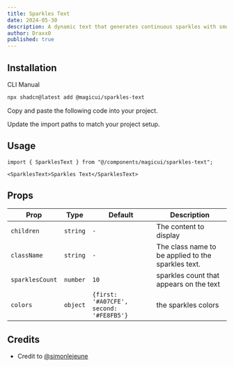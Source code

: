 ```yaml
---
title: Sparkles Text
date: 2024-05-30
description: A dynamic text that generates continuous sparkles with smooth transitions, perfect for highlighting text with animated stars.
author: Draxx0
published: true
---
```


<ComponentPreview name="sparkles-text-demo" />

## Installation

<Tabs defaultValue="cli">

<TabsList>
  <TabsTrigger value="cli">CLI</TabsTrigger>
  <TabsTrigger value="manual">Manual</TabsTrigger>
</TabsList>
<TabsContent value="cli">

```bash
npx shadcn@latest add @magicui/sparkles-text
```

</TabsContent>

<TabsContent value="manual">

<Steps>

<Step>Copy and paste the following code into your project.</Step>

<ComponentSource name="sparkles-text" />

<Step>Update the import paths to match your project setup.</Step>

</Steps>

</TabsContent>

</Tabs>

## Usage

```tsx
import { SparklesText } from "@/components/magicui/sparkles-text";
```

```tsx
<SparklesText>Sparkles Text</SparklesText>
```

## Props

| Prop            | Type     | Default                                 | Description                                        |
| --------------- | -------- | --------------------------------------- | -------------------------------------------------- |
| `children`      | `string` | `-`                                     | The content to display                             |
| `className`     | `string` | `-`                                     | The class name to be applied to the sparkles text. |
| `sparklesCount` | `number` | `10`                                    | sparkles count that appears on the text            |
| `colors`        | `object` | `{first: '#A07CFE', second: '#FE8FB5'}` | the sparkles colors                                |

## Credits

- Credit to [@simonlejeune](https://www.simlej.dev/)
